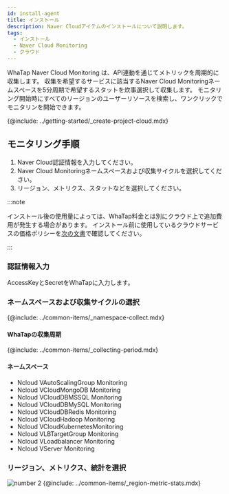 ```yaml
---
id: install-agent
title: インストール
description: Naver Cloudアイテムのインストールについて説明します。
tags:
  - インストール
  - Naver Cloud Monitoring
  - クラウド
---
```



WhaTap Naver Cloud Monitoring は、API連動を通じてメトリックを周期的に収集します。 収集を希望するサービスに該当するNaver Cloud Monitoringネームスペースを5分周期で希望するスタットを炊事選択して収集します。 モニタリング開始時にすべてのリージョンのユーザーリソースを検索し、ワンクリックでモニタリンを開始できます。 

{@include: ../getting-started/_create-project-cloud.mdx}

## モニタリング手順

1.  Naver Cloud認証情報を入力してください。
2.  Naver Cloud Monitoringネームスペースおよび収集サイクルを選択してください。
3.  リージョン、メトリクス、スタットなどを選択してください。

:::note

インストール後の使用量によっては、WhaTap料金とは別にクラウド上で追加費用が発生する場合があります。 インストール前に使用しているクラウドサービスの価格ポリシーを[次の文書](https://www.ncloud.com/charge/price)で確認してください。

:::

### 認証情報入力

AccessKeyとSecretをWhaTapに入力します。

<ImgLang img='whatap_ncloud_auth_dialog.png' desc='NCloud Monitoring - Authentification' />

### ネームスペースおよび収集サイクルの選択

{@include: ../common-items/_namespace-collect.mdx} 

#### WhaTapの収集周期

{@include: ../common-items/_collecting-period.mdx}

#### ネームスペース

-   Ncloud VAutoScalingGroup Monitoring
-   Ncloud VCloudMongoDB Monitoring
-   Ncloud VCloudDBMSSQL Monitoring
-   Ncloud VCloudDBMySQL Monitoring
-   Ncloud VCloudDBRedis Monitoring
-   Ncloud VCloudHadoop Monitoring
-   Ncloud VCloudKubernetesMonitoring
-   Ncloud VLBTargetGroup Monitoring
-   Ncloud VLoadbalancer Monitoring
-   Ncloud VServer Monitoring

### リージョン、メトリクス、統計を選択

![number 2](/img/number-02.png) {@include: ../common-items/_region-metric-stats.mdx} 

<ImgLang img='ncloud_region_dialog.png' desc='Ncloud Monitoring - ResourceGroup, Metric, Stats' />
